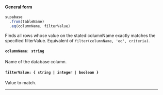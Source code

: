 
#### General form
<!-- prettier-ignore -->
```js {3} 
supabase
  .from(tableName)
  .eq(columnName, filterValue)
```

Finds all rows whose value on the stated columnName exactly matches the specified filterValue. Equivalent of `filter(columnName, 'eq', criteria)`.

#### `columnName: string`
Name of the database column.

#### `filterValue: { string | integer | boolean }`
Value to match.

---